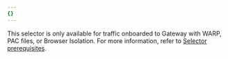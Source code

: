 ```yaml
---
{}
---
```


This selector is only available for traffic onboarded to Gateway with WARP, PAC files, or Browser Isolation. For more information, refer to [Selector prerequisites](/cloudflare-one/policies/gateway/egress-policies/#selector-prerequisites).
